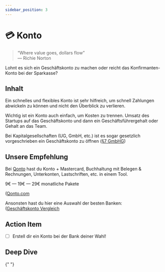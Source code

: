 ```yaml
---
sidebar_position: 3
---
```


# 💳 Konto

> “Where value goes, dollars flow”\
> ― Richie Norton

<Admonition type="info" icon="📍">
  Lohnt es sich ein Geschäftskonto zu machen oder reicht das Konfirmanten-Konto
  bei der Sparkasse?
</Admonition>

## Inhalt

Ein schnelles und flexibles Konto ist sehr hilfreich, um schnell Zahlungen abwickeln zu können und nicht den Überblick zu verlieren.

Wichtig ist ein Konto auch einfach, um Kosten zu trennen. Umsatz des Startups auf das Geschäftskonto und dann ein Geschäftsführergehalt oder Gehalt an das Team.

Bei Kapitalgesellschaften (UG, GmbH, etc.) ist es sogar gesetzlich vorgeschrieben ein Geschäftskonto zu öffnen ([§7 GmbHG](https://gmbhg.kommentar.de/Abschnitt-1/Anmeldung-der-Gesellschaft))

## Unsere Empfehlung

Bei [Qonto](http://qonto.com) hast du Konto + Mastercard, Buchhaltung mit Belegen & Rechnungen, Unterkonten, Lastschriften, etc. in einem Tool.

9€ — 19€ — 29€ monatliche Pakete

([Qonto.com](https://qonto.com/de)

Ansonsten hast du hier eine Auswahl der besten Banken:\
([Geschäftskonto Vergleich](https://www.geschaeftskonten24.net/geschaeftskonto-vergleich/)

## Action Item

- [ ] Erstell dir ein Konto bei der Bank deiner Wahl!

## Deep Dive

{" "}
<YouTube videoId="N_2nch8Ks_0" />
